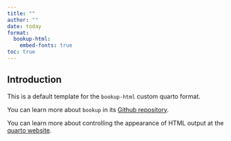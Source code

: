 ```yaml
---
title: ""
author: ""
date: today
format:
  bookup-html:
    embed-fonts: true
toc: true
---
```


## Introduction

This is a default template for the `bookup-html` custom quarto format.

You can learn more about `bookup` in its [Github repository](https://github.com/juba/bookup-html).

You can learn more about controlling the appearance of HTML output at the [quarto website](https://quarto.org/docs/output-formats/html-basics.html).

